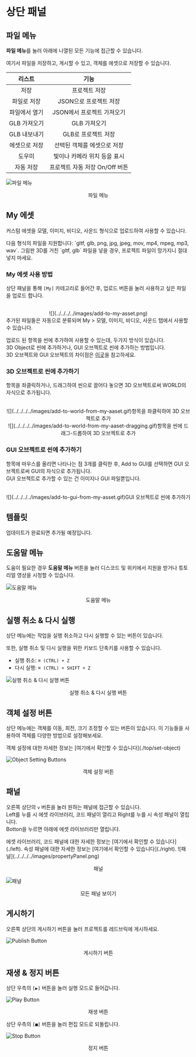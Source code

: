 
# 상단 패널

## 파일 메뉴

**파일 메뉴**를 눌러 아래에 나열된 모든 기능에 접근할 수 있습니다.

여기서 파일을 저장하고, 게시할 수 있고, 객체를 에셋으로 저장할 수 있습니다.

|  **리스트**   |            **기능**            |
| :-----------: | :----------------------------: |
|     저장      |         프로젝트 저장          |
|  파일로 저장  |     JSON으로 프로젝트 저장     |
| 파일에서 열기 |   JSON에서 프로젝트 가져오기   |
| GLB 가져오기  |          GLB 가져오기          |
| GLB 내보내기  |      GLB로 프로젝트 저장       |
| 에셋으로 저장 |  선택된 객체를 에셋으로 저장   |
| 도우미 |  빛이나 카메라 위치 등을 표시   |
|   자동 저장   | 프로젝트 자동 저장 On/Off 버튼 |

![파일 메뉴](../../../../images/filemenu.png)

<center>파일 메뉴</center>

## My 에셋

커스텀 에셋을 모델, 이미지, 비디오, 사운드 형식으로 업로드하여 사용할 수 있습니다.

<Callout type="warning">
  다음 형식의 파일을 지원합니다: `gltf, glb, png, jpg, jpeg, mov, mp4, mpeg,
  mp3, wav`.
</Callout>

<Callout type="error" emoji="️🚫">
  그림판 3D를 거친 `gltf, glb` 파일을 넣을 경우, 프로젝트 파일이 망가지니 절대 넣지 마세요.
</Callout>

### My 에셋 사용 방법

상단 패널을 통해 `[My]` 카테고리로 들어간 후, 업로드 버튼을 눌러 사용하고 싶은 파일을 업로드 합니다.  

<br />
<center>![](../../../../images/add-to-my-asset.png)</center>

<Callout type="info">
  추가된 파일들은 자동으로 분류되며 My > 모델, 이미지, 비디오, 사운드 탭에서
  사용할 수 있습니다.
</Callout>

업로드 된 항목을 씬에 추가하여 사용할 수 있는데, 두가지 방식이 있습니다.  
3D Object로 씬에 추가하거나, GUI 오브젝트로 씬에 추가하는 방법입니다.  
3D 오브젝트와 GUI 오브젝트의 차이점은 [이곳](../../script/start/3d-and-gui-object#3d-오브젝트와-gui-오브젝트의-차이)을 참고하세요.  

### 3D 오브젝트로 씬에 추가하기

항목을 좌클릭하거나, 드래그하여 씬으로 끌어다 놓으면 3D 오브젝트로써 WORLD의 자식으로 추가됩니다.  

<center>
<br/>
  ![](../../../../images/add-to-world-from-my-aaset.gif)항목을 좌클릭하여 3D 오브젝트로 추가
  <br/>
  ![](../../../../images/add-to-world-from-my-aaset-dragging.gif)항목을 씬에 드래그-드롭하여 3D 오브젝트로 추가
</center>

### GUI 오브젝트로 씬에 추가하기

항목에 마우스를 올리면 나타나는 점 3개를 클릭한 후, Add to GUI를 선택하면 GUI 오브젝트로써 GUI의 자식으로 추가됩니다.  
GUI 오브젝트로 추가할 수 있는 건 이미지나 GUI 파일뿐입니다.


<center>
<br/>
  ![](../../../../images/add-to-gui-from-my-asset.gif)GUI 오브젝트로 씬에 추가하기
</center>

## 템플릿

<Callout type="error" emoji="️🚫">
  업데이트가 완료되면 추가될 예정입니다.
</Callout>

## 도움말 메뉴

도움이 필요한 경우 **도움말 메뉴** 버튼을 눌러 디스코드 및 위키에서 지원을 받거나 튜토리얼 영상을 시청할 수 있습니다.

![도움말 메뉴](../../../../images/helpmenu.png)

<center>도움말 메뉴</center>

## 실행 취소 & 다시 실행

상단 메뉴에는 작업을 실행 취소하고 다시 실행할 수 있는 버튼이 있습니다.

<Callout>
또한, 실행 취소 및 다시 실행을 위한 키보드 단축키를 사용할 수 있습니다.

- 실행 취소: `⌘ (CTRL) + Z`
- 다시 실행: `⌘ (CTRL) + SHIFT + Z`

</Callout>

![실행 취소 & 다시 실행 버튼](../../../../images/undo-redo.png)

<center>실행 취소 & 다시 실행 버튼</center>

## 객체 설정 버튼

상단 메뉴에는 객체를 이동, 회전, 크기 조정할 수 있는 버튼이 있습니다. 이 기능들을 사용하여 객체를 다양한 방법으로 설정해보세요.

<Callout>
  객체 설정에 대한 자세한 정보는 [여기에서 확인할 수 있습니다](./top/set-object)
</Callout>

![Object Setting Buttons](../../../../images/objectsetting.png)

<center>객체 설정 버튼</center>

## 패널

오른쪽 상단의 `v` 버튼을 눌러 원하는 패널에 접근할 수 있습니다.  
Left를 누를 시 에셋 라이브러리, 코드 패널이 열리고 Right를 누를 시 속성 패널이 열립니다.  
Botton을 누르면 아래에 에셋 라이브러리만 열립니다.

<Callout>
  에셋 라이브러리, 코드 패널에 대한 자세한 정보는 [여기에서 확인할 수 있습니다](./left).
</Callout>

<Callout>
  속성 패널에 대한 자세한 정보는 [여기에서 확인할 수 있습니다](./right).
</Callout>
![패널](../../../../images/propertyPanel.png)

<p align="center">패널</p>

![패널](../../../../images/allPanel.png)

<p align="center">모든 패널 보이기</p>

## 게시하기

오른쪽 상단의 게시하기 버튼을 눌러 프로젝트를 레드브릭에 게시하세요.

![Publish Button](../../../../images/publish.png)

<center>게시하기 버튼</center>

## 재생 & 정지 버튼

상단 우측의 `[▶️]` 버튼을 눌러 실행 모드로 들어갑니다.

![Play Button](../../../../images/play.png)

<center>재생 버튼</center>

상단 우측의 `[■]` 버튼을 눌러 편집 모드로 되돌립니다.

![Stop Button](../../../../images/stop.png)

<center>정지 버튼</center>

